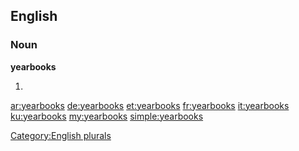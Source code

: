 ==English==

===Noun===
'''yearbooks'''

# {{plural of|yearbook}}

[[Category:English plurals]]

[[ar:yearbooks]]
[[de:yearbooks]]
[[et:yearbooks]]
[[fr:yearbooks]]
[[it:yearbooks]]
[[ku:yearbooks]]
[[my:yearbooks]]
[[simple:yearbooks]]